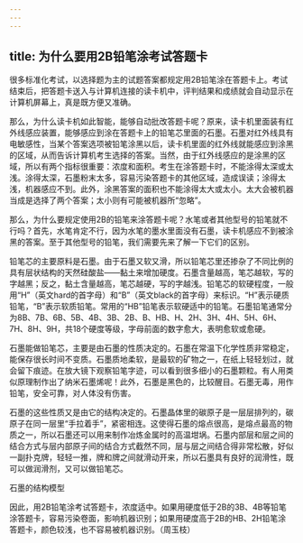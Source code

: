 ```yaml
---
---
---
```

title: 为什么要用2B铅笔涂考试答题卡
---




很多标准化考试，以选择题为主的试题答案都规定用2B铅笔涂在答题卡上。考试结束后，把答题卡送入与计算机连接的读卡机中，评判结果和成绩就会自动显示在计算机屏幕上，真是既方便又准确。

那么，为什么读卡机如此智能，能够自动批改答题卡呢？原来，读卡机里面装有红外线感应装置，能够感应到涂在答题卡上的铅笔芯里面的石墨。石墨对红外线具有电敏感性，当某个答案选项被铅笔涂黑以后，读卡机里面的红外线就能感应到涂黑的区域，从而告诉计算机考生选择的答案。当然，由于红外线感应的是涂黑的区域，所以有两个指标很重要：浓度和面积。考生在涂答题卡时，不能涂得太深或太浅。涂得太深，石墨粉末太多，容易污染答题卡的其他区域，造成误读；涂得太浅，机器感应不到。此外，涂黑答案的面积也不能涂得太大或太小。太大会被机器当成是选择了两个答案；太小则有可能被机器所“忽略”。



那么，为什么要规定使用2B的铅笔来涂答题卡呢？水笔或者其他型号的铅笔就不行吗？首先，水笔肯定不行，因为水笔的墨水里面没有石墨，读卡机感应不到被涂黑的答案。至于其他型号的铅笔，我们需要先来了解一下它们的区别。



铅笔芯的主要原料是石墨。由于石墨又软又滑，所以铅笔芯里还掺杂了不同比例的具有层状结构的天然硅酸盐——黏土来增加硬度。石墨含量越高，笔芯越软，写的字越黑；反之，黏土含量越高，笔芯越硬，写的字越浅。铅笔芯的软硬程度，一般用“H”（英文hard的首字母）和“B”（英文black的首字母）来标识。“H”表示硬质铅笔，“B”表示软质铅笔。常用的“HB”铅笔表示软硬适中的铅笔。石墨铅笔通常分为8B、7B、6B、5B、4B、3B、2B、B、HB、H、2H、3H、4H、5H、6H、7H、8H、9H，共18个硬度等级，字母前面的数字愈大，表明愈软或愈硬。

石墨能做铅笔芯，主要是由石墨的性质决定的。石墨在常温下化学性质非常稳定，能保存很长时间不变质。石墨质地柔软，是最软的矿物之一，在纸上轻轻划过，就会留下痕迹。在放大镜下观察铅笔字迹，可以看到很多细小的石墨颗粒。有人用类似原理制作出了纳米石墨烯呢！此外，石墨是黑色的，比较醒目。石墨无毒，用作铅笔，安全可靠，对人体没有伤害。

石墨的这些性质又是由它的结构决定的。石墨晶体里的碳原子是一层层排列的，碳原子在同一层里“手拉着手”，紧密相连。这使得石墨的熔点很高，是熔点最高的物质之一，所以石墨还可以用来制作冶炼金属时的高温坩埚。石墨内部层和层之间的结合方式与层内部原子间的结合方式截然不同，层与层之间结合得非常松散，好似一副扑克牌，轻轻一推，牌和牌之间就滑动开来，所以石墨具有良好的润滑性，既可以做润滑剂，又可以做铅笔芯。



石墨的结构模型



因此，用2B铅笔涂考试答题卡，浓度适中。如果用硬度低于2B的3B、4B等铅笔涂答题卡，容易污染卷面，影响机器识别；如果用硬度高于2B的HB、2H铅笔涂答题卡，颜色较浅，也不容易被机器识别。（周玉枝）
